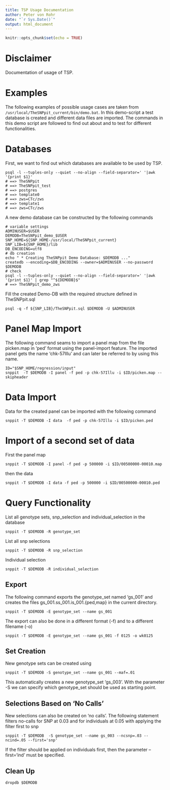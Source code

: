 ```yaml
---
title: TSP Usage Documentation
author: Peter von Rohr
date: "`r Sys.Date()`"
output: html_document
---
```


```r
knitr::opts_chunk$set(echo = TRUE)
```

# Disclaimer 
Documentation of usage of TSP.


# Examples
The following examples of possible usage cases are taken from `/usr/local/TheSNPpit_current/bin/demo.bat`. In this demo-script a test database is created and different data files are imported. The commands in this demo script are followed to find out about and to test for different functionalities.


# Databases
First, we want to find out which databases are available to be used by TSP.

```
psql -l --tuples-only --quiet --no-align --field-separator=' '|awk '{print $1}'
# ==> TheSNPpit
# ==> TheSNPpit_test
# ==> postgres
# ==> template0
# ==> zws=CTc/zws
# ==> template1
# ==> zws=CTc/zws
```


A new demo database can be constructed by the following commands

```
# variable settings
ADMINUSER=$USER
DEMODB=TheSNPpit_demo_$USER
SNP_HOME=${SNP_HOME-/usr/local/TheSNPpit_current}
SNP_LIB=${SNP_HOME}/lib
DB_ENCODING=utf8
# db creation
echo " * Creating TheSNPpit Demo Database: $DEMODB ..."
createdb --encoding=$DB_ENCODING --owner=$ADMINUSER --no-password $DEMODB
# check
psql -l --tuples-only --quiet --no-align --field-separator=' '|awk '{print $1}' | grep "^${DEMODB}$"
# ==> TheSNPpit_demo_zws
```

Fill the created Demo-DB with the required structure defined in TheSNPpit.sql

```
psql -q -f ${SNP_LIB}/TheSNPpit.sql $DEMODB -U $ADMINUSER
```


# Panel Map Import
The following command seams to import a panel map from the file picken.map in 'ped' format using the panel-import feature. The imported panel gets the name 'chk-57Illu' and can later be referred to by using this name.

```
ID="$SNP_HOME/regression/input"
snppit  -T $DEMODB -I panel -f ped -p chk-57Illu -i $ID/picken.map --skipheader
```


# Data Import
Data for the created panel can be imported with the following command

```
snppit -T $DEMODB -I data  -f ped -p chk-57Illu -i $ID/picken.ped
```


# Import of a second set of data
First the panel map

```
snppit -T $DEMODB -I panel -f ped -p 500000 -i $ID/00500000-00010.map
```

then the data

```
snppit -T $DEMODB -I data -f ped -p 500000 -i $ID/00500000-00010.ped
```


# Query Functionality
List all genotype sets, snp_selection and individual_selection in the database 

```
snppit -T $DEMODB -R genotype_set
```

List all snp selections

```
snppit -T $DEMODB -R snp_selection
```

Individual selection

```
snppit -T $DEMODB -R individual_selection
```


## Export 

The following command exports the genotype_set named 'gs_001' and creates the files gs_001.ss_001.is_001.{ped,map} in the current directory.

```
snppit -T $DEMODB -E genotype_set --name gs_001
```

The export can also be done in a different format (-f) and to a different filename (-o)

```
snppit -T $DEMODB -E genotype_set --name gs_001 -f 0125 -o wk0125
```


## Set Creation
New genotype sets can be created using 

```
snppit -T $DEMODB -S genotype_set --name gs_001 --maf=.01
```

This automatically creates a new genotype_set 'gs_003'. With the parameter -S we can specify which genotype_set should be used as starting point.


## Selections Based on 'No Calls'
New selections can also be created on 'no calls'. The following statement filters no-calls for SNP at 0.03 and for individuals at 0.05 with applying the filter first to snp

```
snppit -T $DEMODB  -S genotype_set --name gs_003 --ncsnp=.03 --ncind=.05 --first='snp'
```

If the filter should be applied on individuals first, then the parameter --first='ind' must be specified.


## Clean Up

```
dropdb $DEMODB
```


